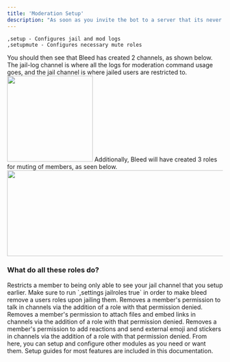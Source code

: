 ```yaml
---
title: 'Moderation Setup'
description: "As soon as you invite the bot to a server that its never been in before, you'll want to set up moderation commands and moderation logs with the commands below."
---
```


```
,setup - Configures jail and mod logs
,setupmute - Configures necessary mute roles
```
You should then see that Bleed has created 2 channels, as shown below. The jail-log channel is where all the logs for moderation command usage goes, and the jail channel is where jailed users are restricted to. 
<img height="200" width="200" src="https://cdn.discordapp.com/attachments/1176141361678913577/1259939424612122674/image.png?ex=668d8187&is=668c3007&hm=5c5d437a917d3f939e3d92f6feb8634f66efd027106d63412e9ce0cb71989347" />
Additionally, Bleed will have created 3 roles for muting of members, as seen below.
<img height="200" width="600" src="https://cdn.discordapp.com/attachments/1176141361678913577/1259945311074517062/image.png?ex=668d8702&is=668c3582&hm=2b4e3e5edcf13489879e2a3671b4aab2ff99e2dde7b3703b1c15e49e87cca6de&" />
### What do all these roles do?
<AccordionGroup>
  <Accordion title="Jail">
    Restricts a member to being only able to see your jail channel that you setup earlier. Make sure to run `,settings jailroles true` in order to make bleed remove a users roles upon jailing them.
  </Accordion>

  <Accordion title="Muted">
  Removes a member's permission to talk in channels via the addition of a role with that permission denied.
  </Accordion>

  <Accordion title="Image Muted">
    Removes a member's permission to attach files and embed links in channels via the addition of a role with that permission denied.
  </Accordion>

  <Accordion title="Reaction Muted">
    Removes a member's permission to add reactions and send external emoji and stickers in channels via the addition of a role with that permission denied.
  </Accordion>
</AccordionGroup>
From here, you can setup and configure other modules as you need or want them. Setup guides for most features are included in this documentation.
